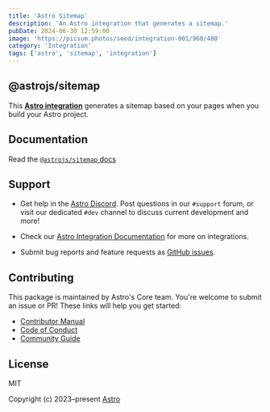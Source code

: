 ---
title: 'Astro Sitemap'
description: 'An Astro integration that generates a sitemap.'
pubDate: 2024-06-30 12:59:00
image: 'https://picsum.photos/seed/integration-001/960/480'
category: 'Integration'
tags: ['astro', 'sitemap', 'integration']
---

## @astrojs/sitemap

This **[Astro integration][astro-integration]** generates a sitemap based on your pages when you build your Astro project.

## Documentation

Read the [`@astrojs/sitemap` docs][docs]

## Support

- Get help in the [Astro Discord][discord]. Post questions in our `#support` forum, or visit our dedicated `#dev` channel to discuss current development and more!

- Check our [Astro Integration Documentation][astro-integration] for more on integrations.

- Submit bug reports and feature requests as [GitHub issues][issues].

## Contributing

This package is maintained by Astro's Core team. You're welcome to submit an issue or PR! These links will help you get started:

- [Contributor Manual][contributing]
- [Code of Conduct][coc]
- [Community Guide][community]

## License

MIT

Copyright (c) 2023–present [Astro][astro]

[astro]: https://astro.build/
[docs]: https://docs.astro.build/en/guides/integrations-guide/sitemap/
[contributing]: https://github.com/withastro/astro/blob/main/CONTRIBUTING.md
[coc]: https://github.com/withastro/.github/blob/main/CODE_OF_CONDUCT.md
[community]: https://github.com/withastro/.github/blob/main/COMMUNITY_GUIDE.md
[discord]: https://astro.build/chat/
[issues]: https://github.com/withastro/astro/issues
[astro-integration]: https://docs.astro.build/en/guides/integrations-guide/

